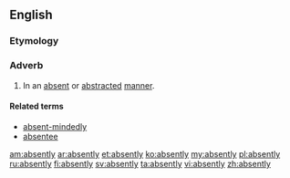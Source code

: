 ==English==

===Etymology===
{{suffix|absent|ly}}

===Adverb===
{{en-adv}}

# In an [[absent]] or [[abstracted]] [[manner]].

====Related terms====
* [[absent-mindedly]]
* [[absentee]]

[[am:absently]]
[[ar:absently]]
[[et:absently]]
[[ko:absently]]
[[my:absently]]
[[pl:absently]]
[[ru:absently]]
[[fi:absently]]
[[sv:absently]]
[[ta:absently]]
[[vi:absently]]
[[zh:absently]]